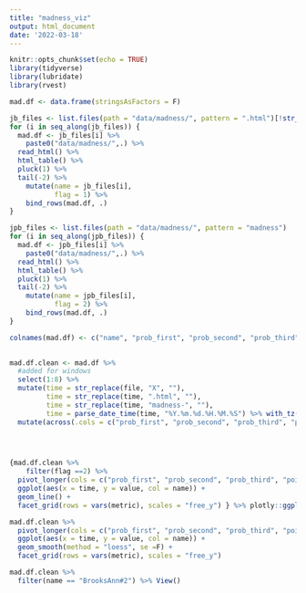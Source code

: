 ```yaml
---
title: "madness_viz"
output: html_document
date: '2022-03-18'
---
```


```r
knitr::opts_chunk$set(echo = TRUE)
library(tidyverse)
library(lubridate)
library(rvest)
```

```r

mad.df <- data.frame(stringsAsFactors = F)

jb_files <- list.files(path = "data/madness/", pattern = ".html")[!str_detect(list.files(path = "data/madness/", pattern = ".html"), "madness")]
for (i in seq_along(jb_files)) {
  mad.df <- jb_files[i] %>%
    paste0("data/madness/",.) %>%
  read_html() %>%
  html_table() %>%
  pluck(1) %>%
  tail(-2) %>%
    mutate(name = jb_files[i],
           flag = 1) %>%
    bind_rows(mad.df, .)
}

jpb_files <- list.files(path = "data/madness/", pattern = "madness")
for (i in seq_along(jpb_files)) {
  mad.df <- jpb_files[i] %>%
    paste0("data/madness/",.) %>%
  read_html() %>%
  html_table() %>%
  pluck(1) %>%
  tail(-2) %>%
    mutate(name = jpb_files[i],
           flag = 2) %>%
    bind_rows(mad.df, .)
}

colnames(mad.df) <- c("name", "prob_first", "prob_second", "prob_third", "points", "rank", "file", "flag")
  

mad.df.clean <- mad.df %>%
  #added for windows
  select(1:8) %>%
  mutate(time = str_replace(file, "X", ""),
         time = str_replace(time, ".html", ""),
         time = str_replace(time, "madness-", ""),
         time = parse_date_time(time, "%Y.%m.%d.%H.%M.%S") %>% with_tz(tzone = "US/Central")) %>%
  mutate(across(.cols = c("prob_first", "prob_second", "prob_third", "points", "rank"), .fns = as.numeric))
  



{mad.df.clean %>%
    filter(flag ==2) %>%
  pivot_longer(cols = c("prob_first", "prob_second", "prob_third", "points", "rank"), names_to = "metric") %>%
  ggplot(aes(x = time, y = value, col = name)) +
  geom_line() +
  facet_grid(rows = vars(metric), scales = "free_y") } %>% plotly::ggplotly() %>% htmlwidgets::saveWidget(file = "madness_viz_jpb.html")

```

```r
mad.df.clean %>%
  pivot_longer(cols = c("prob_first", "prob_second", "prob_third", "points", "rank"), names_to = "metric") %>%
  ggplot(aes(x = time, y = value, col = name)) +
  geom_smooth(method = "loess", se =F) +
  facet_grid(rows = vars(metric), scales = "free_y")

mad.df.clean %>%
  filter(name == "BrooksAnn#2") %>% View()
```


